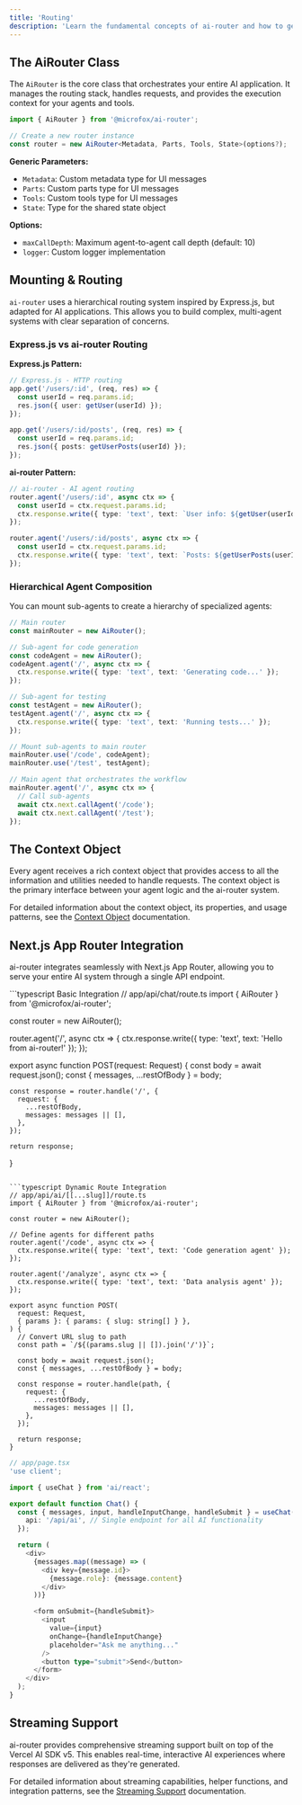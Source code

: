 ```yaml
---
title: 'Routing'
description: 'Learn the fundamental concepts of ai-router and how to get started.'
---
```


## The AiRouter Class

The `AiRouter` is the core class that orchestrates your entire AI application. It manages the routing stack, handles requests, and provides the execution context for your agents and tools.

```typescript
import { AiRouter } from '@microfox/ai-router';

// Create a new router instance
const router = new AiRouter<Metadata, Parts, Tools, State>(options?);
```

**Generic Parameters:**

- `Metadata`: Custom metadata type for UI messages
- `Parts`: Custom parts type for UI messages
- `Tools`: Custom tools type for UI messages
- `State`: Type for the shared state object

**Options:**

- `maxCallDepth`: Maximum agent-to-agent call depth (default: 10)
- `logger`: Custom logger implementation

## Mounting & Routing

`ai-router` uses a hierarchical routing system inspired by Express.js, but adapted for AI applications. This allows you to build complex, multi-agent systems with clear separation of concerns.

### Express.js vs ai-router Routing

**Express.js Pattern:**

```typescript
// Express.js - HTTP routing
app.get('/users/:id', (req, res) => {
  const userId = req.params.id;
  res.json({ user: getUser(userId) });
});

app.get('/users/:id/posts', (req, res) => {
  const userId = req.params.id;
  res.json({ posts: getUserPosts(userId) });
});
```

**ai-router Pattern:**

```typescript
// ai-router - AI agent routing
router.agent('/users/:id', async ctx => {
  const userId = ctx.request.params.id;
  ctx.response.write({ type: 'text', text: `User info: ${getUser(userId)}` });
});

router.agent('/users/:id/posts', async ctx => {
  const userId = ctx.request.params.id;
  ctx.response.write({ type: 'text', text: `Posts: ${getUserPosts(userId)}` });
});
```

### Hierarchical Agent Composition

You can mount sub-agents to create a hierarchy of specialized agents:

```typescript
// Main router
const mainRouter = new AiRouter();

// Sub-agent for code generation
const codeAgent = new AiRouter();
codeAgent.agent('/', async ctx => {
  ctx.response.write({ type: 'text', text: 'Generating code...' });
});

// Sub-agent for testing
const testAgent = new AiRouter();
testAgent.agent('/', async ctx => {
  ctx.response.write({ type: 'text', text: 'Running tests...' });
});

// Mount sub-agents to main router
mainRouter.use('/code', codeAgent);
mainRouter.use('/test', testAgent);

// Main agent that orchestrates the workflow
mainRouter.agent('/', async ctx => {
  // Call sub-agents
  await ctx.next.callAgent('/code');
  await ctx.next.callAgent('/test');
});
```

## The Context Object

Every agent receives a rich context object that provides access to all the information and utilities needed to handle requests. The context object is the primary interface between your agent logic and the ai-router system.

For detailed information about the context object, its properties, and usage patterns, see the [Context Object](/ai-router/foundation/context) documentation.

## Next.js App Router Integration

ai-router integrates seamlessly with Next.js App Router, allowing you to serve your entire AI system through a single API endpoint.

<CodeGroup>
  ```typescript Basic Integration
  // app/api/chat/route.ts
  import { AiRouter } from '@microfox/ai-router';

const router = new AiRouter();

router.agent('/', async ctx => {
ctx.response.write({ type: 'text', text: 'Hello from ai-router!' });
});

export async function POST(request: Request) {
const body = await request.json();
const { messages, ...restOfBody } = body;

    const response = router.handle('/', {
      request: {
        ...restOfBody,
        messages: messages || [],
      },
    });

    return response;

}

````

```typescript Dynamic Route Integration
// app/api/ai/[[...slug]]/route.ts
import { AiRouter } from '@microfox/ai-router';

const router = new AiRouter();

// Define agents for different paths
router.agent('/code', async ctx => {
  ctx.response.write({ type: 'text', text: 'Code generation agent' });
});

router.agent('/analyze', async ctx => {
  ctx.response.write({ type: 'text', text: 'Data analysis agent' });
});

export async function POST(
  request: Request,
  { params }: { params: { slug: string[] } },
) {
  // Convert URL slug to path
  const path = `/${(params.slug || []).join('/')}`;

  const body = await request.json();
  const { messages, ...restOfBody } = body;

  const response = router.handle(path, {
    request: {
      ...restOfBody,
      messages: messages || [],
    },
  });

  return response;
}
````

```typescript Frontend Integration
// app/page.tsx
'use client';

import { useChat } from 'ai/react';

export default function Chat() {
  const { messages, input, handleInputChange, handleSubmit } = useChat({
    api: '/api/ai', // Single endpoint for all AI functionality
  });

  return (
    <div>
      {messages.map((message) => (
        <div key={message.id}>
          {message.role}: {message.content}
        </div>
      ))}

      <form onSubmit={handleSubmit}>
        <input
          value={input}
          onChange={handleInputChange}
          placeholder="Ask me anything..."
        />
        <button type="submit">Send</button>
      </form>
    </div>
  );
}
```

</CodeGroup>

## Streaming Support

ai-router provides comprehensive streaming support built on top of the Vercel AI SDK v5. This enables real-time, interactive AI experiences where responses are delivered as they're generated.

For detailed information about streaming capabilities, helper functions, and integration patterns, see the [Streaming Support](/ai-router/foundation/stream) documentation.
